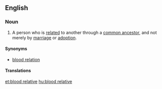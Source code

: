 ==English==
===Noun===
{{en-noun|sg=[[blood]] [[relative]]}}
# A person who is [[related]] to another through a [[common ancestor]], and not merely by [[marriage]] or [[adoption]].

====Synonyms====
*[[blood relation]]

====Translations====
{{trans-see|blood relation}}

[[et:blood relative]]
[[hu:blood relative]]